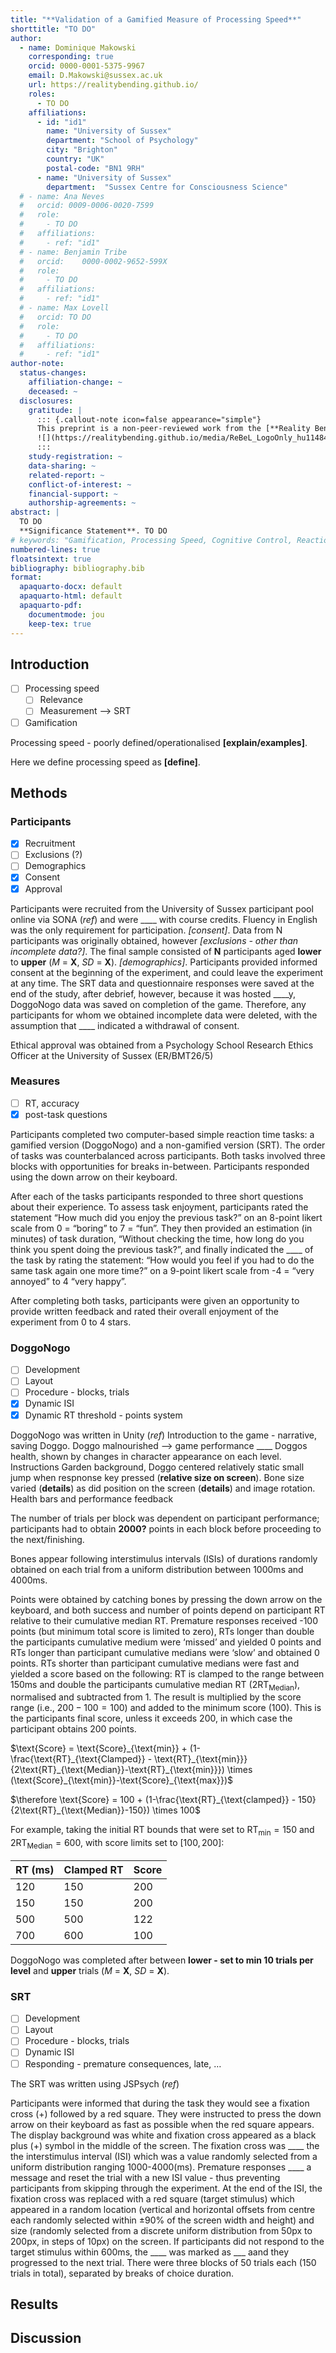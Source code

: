 ```yaml
---
title: "**Validation of a Gamified Measure of Processing Speed**"
shorttitle: "TO DO"
author:
  - name: Dominique Makowski
    corresponding: true
    orcid: 0000-0001-5375-9967
    email: D.Makowski@sussex.ac.uk
    url: https://realitybending.github.io/
    roles:
      - TO DO
    affiliations:
      - id: "id1"
        name: "University of Sussex"
        department: "School of Psychology"
        city: "Brighton"
        country: "UK"
        postal-code: "BN1 9RH"
      - name: "University of Sussex"
        department:  "Sussex Centre for Consciousness Science"
  # - name: Ana Neves
  #   orcid: 0009-0006-0020-7599
  #   role:
  #     - TO DO
  #   affiliations:
  #     - ref: "id1"
  # - name: Benjamin Tribe
  #   orcid: 	0000-0002-9652-599X
  #   role:
  #     - TO DO
  #   affiliations:
  #     - ref: "id1"
  # - name: Max Lovell
  #   orcid: TO DO
  #   role:
  #     - TO DO
  #   affiliations:
  #     - ref: "id1"
author-note:
  status-changes: 
    affiliation-change: ~
    deceased: ~
  disclosures:
    gratitude: |
      ::: {.callout-note icon=false appearance="simple"}
      This preprint is a non-peer-reviewed work from the [**Reality Bending Lab**](https://realitybending.github.io/).
      ![](https://realitybending.github.io/media/ReBeL_LogoOnly_hu11484441381606756729.png){width=20% fig-align="center"}
      :::
    study-registration: ~
    data-sharing: ~
    related-report: ~
    conflict-of-interest: ~
    financial-support: ~
    authorship-agreements: ~
abstract: |
  TO DO
  **Significance Statement**. TO DO
# keywords: "Gamification, Processing Speed, Cognitive Control, Reaction Time"
numbered-lines: true
floatsintext: true
bibliography: bibliography.bib
format:
  apaquarto-docx: default
  apaquarto-html: default
  apaquarto-pdf:
    documentmode: jou
    keep-tex: true
---
```


## Introduction

-   [ ] Processing speed
    - [ ] Relevance
    - [ ] Measurement --> SRT
-   [ ] Gamification

Processing speed - poorly defined/operationalised **[explain/examples]**.

Here we define processing speed as **[define]**. 


## Methods

### Participants

-   [X] Recruitment
-   [ ] Exclusions (?)
-   [ ] Demographics
-   [X] Consent
-   [X] Approval

Participants were recruited from the University of Sussex participant pool online via SONA (*ref*) and were ____ with course credits. Fluency in English was the only requirement for participation. *[consent]*. Data from N participants was originally obtained, however *[exclusions - other than incomplete data?]*. The final sample consisted of **N** participants aged **lower** to **upper** (*M* = **X**, *SD* = **X**). *[demographics]*. Participants provided informed consent at the beginning of the experiment, and could leave the experiment at any time. The SRT data and questionnaire responses were saved at the end of the study, after debrief, however, because it was hosted ____y, DoggoNogo data was saved on completion of the game. Therefore, any participants for whom we obtained incomplete data were deleted, with the assumption that ____ indicated a withdrawal of consent.

Ethical approval was obtained from a Psychology School Research Ethics Officer at the University of Sussex (ER/BMT26/5) 

### Measures

-   [ ] RT, accuracy
-   [X] post-task questions

Participants completed two computer-based simple reaction time tasks: a gamified version (DoggoNogo) and a non-gamified version (SRT). The order of tasks was counterbalanced across participants. Both tasks involved three blocks with opportunities for breaks in-between. Participants responded using the down arrow on their keyboard.

After each of the tasks participants responded to three short questions about their experience. To assess task enjoyment, participants rated the statement "How much did you enjoy the previous task?" on an 8-point likert scale from 0 = "boring" to 7 = "fun". They then provided an estimation (in minutes) of task duration, "Without checking the time, how long do you think you spent doing the previous task?", and finally indicated the ____ of the task by rating the statement: "How would you feel if you had to do the same task again one more time?" on a 9-point likert scale from -4 = "very annoyed" to 4 "very happy".

After completing both tasks, participants were given an opportunity to provide written feedback and rated their overall enjoyment of the experiment from 0 to 4 stars.

### DoggoNogo

-   [ ] Development
-   [ ] Layout
-   [ ] Procedure - blocks, trials
-   [X] Dynamic ISI
-   [X] Dynamic RT threshold - points system

DoggoNogo was written in Unity (*ref*)
Introduction to the game - narrative, saving Doggo. Doggo malnourished --> game performance ____ Doggos health, shown by changes in character appearance on each level. 
Instructions
Garden background, Doggo centered relatively static small jump when respnonse key pressed (**relative size on screen**). 
Bone size varied (**details**)  as did position on the screen (**details**) and image rotation.
Health bars and performance feedback

The number of trials per block was dependent on participant performance; participants had to obtain **2000?** points in each block before proceeding to the next/finishing.

Bones appear following interstimulus intervals (ISIs) of durations randomly obtained on each trial from a uniform distribution between 1000ms and 4000ms. 

Points were obtained by catching bones by pressing the down arrow on the keyboard, and both success and number of points depend on participant RT relative to their cumulative median RT. Premature responses received -100 points (but minimum total score is limited to zero), RTs longer than double the participants cumulative medium were 'missed' and yielded 0 points and RTs longer than participant cumulative medians were 'slow' and obtained 0 points. RTs shorter than participant cumulative medians were fast and yielded a score based on the following: RT is clamped to the range between 150ms and double the participants cumulative median RT ($2\text{RT}_{\text{Median}}$), normalised and subtracted from 1. The result is multiplied by the score range (i.e., $200-100 = 100$) and added to the minimum score ($100$). This is the participants final score, unless it exceeds 200, in which case the participant obtains 200 points. 


$\text{Score} = \text{Score}_{\text{min}} + (1-\frac{\text{RT}_{\text{Clamped}} - \text{RT}_{\text{min}}}{2\text{RT}_{\text{Median}}-\text{RT}_{\text{min}}}) \times (\text{Score}_{\text{min}}-\text{Score}_{\text{max}})$


$\therefore \text{Score} = 100 + (1-\frac{\text{RT}_{\text{clamped}} - 150}{2\text{RT}_{\text{Median}}-150}) \times 100$


For example, taking the initial RT bounds that were set to $\text{RT}_{\text{min}} = 150$ and $2\text{RT}_{\text{Median}} = 600$, with score limits set to $[100,200]$:

| RT (ms)        | Clamped RT    | Score |
|----------------|---------------|-------|
| 120            | 150           | 200   |
| 150            | 150           | 200   |
| 500            | 500           | 122   |
| 700            | 600           | 100   |


DoggoNogo was completed after between **lower - set to min 10 trials per level** and **upper** trials (*M* = **X**, *SD* = **X**).

### SRT

-   [ ] Development
-   [ ] Layout
-   [ ] Procedure - blocks, trials
-   [ ] Dynamic ISI
-   [ ] Responding - premature consequences, late, ...

The SRT was written using JSPsych (*ref*) 

Participants were informed that during the task they would see a fixation cross (+) followed by a red square. They were instructed to press the down arrow on their keyboard as fast as possible when the red square appears. The display background was white and fixation cross appeared as a black plus (+) symbol in the middle of the screen. The fixation cross was ____ the the interstimulus interval (ISI) which was a value randomly selected from a uniform distribution ranging 1000-4000(ms). Premature responses ____ a message and reset the trial with a new ISI value - thus preventing participants from skipping through the experiment. 
At the end of the ISI, the fixation cross was replaced with a red square (target stimulus) which appeared in a random location (vertical and horizontal offsets from centre each randomly selected within $\pm90\%$ of the screen width and height) and size (randomly selected from a discrete uniform distribution from 50px to 200px, in steps of 10px) on the screen. If participants did not respond to the target stimulus within 600ms, the ____ was marked as ___ aand they progressed to the next trial. There were three blocks of 50 trials each (150 trials in total), separated by breaks of choice duration.


## Results



## Discussion



